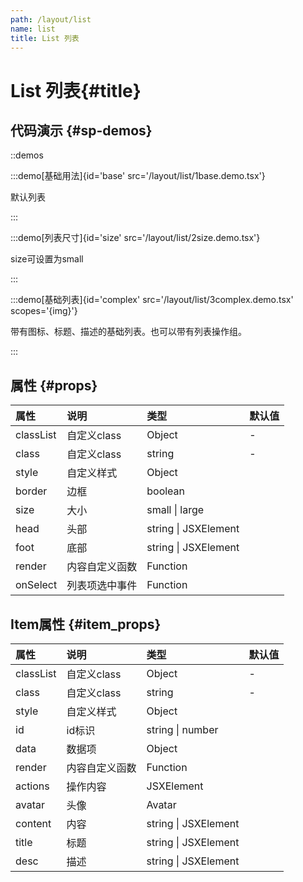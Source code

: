 ```yaml
---
path: /layout/list
name: list
title: List 列表
---
```



<div class="sys-ctx-main-left">

# List 列表\{#title\}

## 代码演示 \{#sp-demos\}

::demos

:::demo[基础用法]{id='base' src='/layout/list/1base.demo.tsx'}

默认列表

:::


:::demo[列表尺寸]{id='size' src='/layout/list/2size.demo.tsx'}

size可设置为small

:::



:::demo[基础列表]{id='complex' src='/layout/list/3complex.demo.tsx' scopes='{img}'}

带有图标、标题、描述的基础列表。也可以带有列表操作组。

:::


## 属性 \{#props\}

| 属性 | 说明 | 类型 | 默认值 |
| :--- | :---- | :--- | :--- |
|classList|自定义class|Object|-|
|class|自定义class|string|-|
|style|自定义样式|Object||
|border|边框|boolean||
|size|大小|small &#124; large ||
|head|头部|string &#124; JSXElement ||
|foot|底部|string &#124; JSXElement ||
|render|内容自定义函数|Function ||
|onSelect|列表项选中事件|Function ||


## Item属性 \{#item_props\}

| 属性 | 说明 | 类型 | 默认值 |
| :--- | :---- | :--- | :--- |
|classList|自定义class|Object|-|
|class|自定义class|string|-|
|style|自定义样式|Object||
|id|id标识|string &#124; number||
|data|数据项|Object||
|render|内容自定义函数|Function||
|actions|操作内容|JSXElement||
|avatar|头像|Avatar||
|content|内容|string &#124; JSXElement||
|title|标题|string &#124; JSXElement||
|desc|描述|string &#124; JSXElement||

</div>

